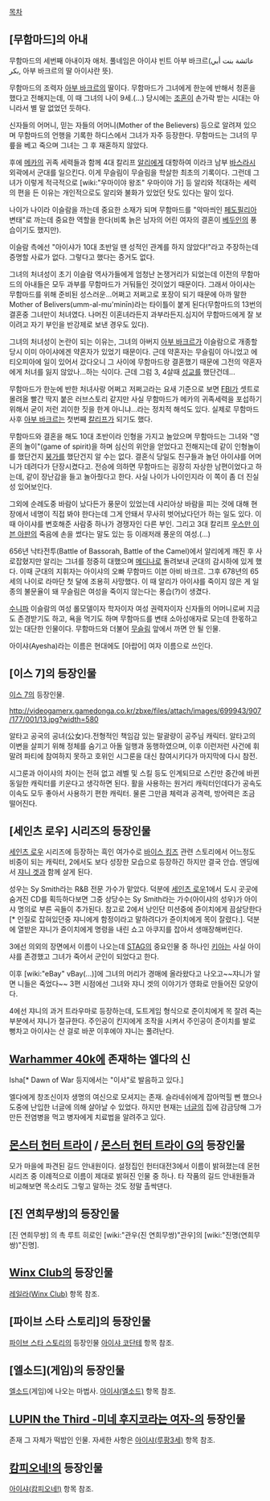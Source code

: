 [[목차]]
== [무함마드]의 아내 ==
무함마드의 세번째 아내이자 애처. 풀네임은 아이샤 빈트 아부 바크르(عائشة بنت أبي بكر, 아부 바크르의 딸 아이샤란 뜻).

무함마드의 조력자 [[아부 바크르]]의 딸이다. 무함마드가 그녀에게 한눈에 반해서 청혼을 했다고 전해지는데, 이 때 그녀의 나이 9세.(…) 당시에는 [[조혼]]이 손가락 받는 시대는 아니라서 별 말 없었던 듯하다.

신자들의 어머니, 믿는 자들의 어머니(Mother of the Believers) 등으로 알려져 있으며 무함마드의 언행을 기록한 하디스에서 그녀가 자주 등장한다. 무함마드는 그녀의 무릎을 베고 죽으며 그녀는 그 후 재혼하지 않았다. 

후에 [[메카]]의 귀족 세력들과 함께 4대 칼리프 [[알리]]에게 대항하여 이라크 남부 [[바스라]]시 외곽에서 군대를 일으킨다. 이게 무슬림이 무슬림을 학살한 최초의 기록이다. 그런데 그녀가 이렇게 적극적으로 [wiki:"우마이야 왕조" 우마이야 가] 등 알리와 적대하는 세력의 편을 든 이유는 개인적으로도 알리와 불화가 있었던 탓도 있다는 말이 있다. 

나이가 나이라 이슬람을 까는데 중요한 소재가 되며 무함마드를 "악마씌인 [[페도필리아]] 변태"로 까는데 중요한 역할을 한다(비록 늙은 남자의 어린 여자의 결혼이 [[베두인]]의 풍습이기도 했지만).

이슬람 측에선 "아이샤가 10대 초반일 땐 성적인 관계를 하지 않았다!"라고 주장하는데 증명할 사료가 없다. 그렇다고 했다는 증거도 없다.

그녀의 처녀성이 초기 이슬람 역사가들에게 엄청난 논쟁거리가 되었는데 이전의 무함마드의 아내들은 모두 과부를 무함마드가 거둬들인 것이었기 때문이다. 그래서 아이샤는 무함마드를 위해 준비된 성스러운...어쩌고 저쩌고로 포장이 되기 때문에 아까 말한 Mother of Belivers(umm-al-mu'minīn)라는 타이틀이 붙게 된다(무함마드의 13번의 결혼중 그녀만이 처녀였다. 나머진 이혼녀라든지 과부라든지.심지어 무함마드에게 잘 보이려고 자기 부인을 반강제로 보낸 경우도 있다).

그녀의 처녀성이 논란이 되는 이유는, 그녀의 아버지 [[아부 바크르]]가 이슬람으로 개종할 당시 이미 아이샤에겐 약혼자가 있었기 때문이다. 근데 약혼자는 무슬림이 아니었고 에티오피아에 일이 있어서 갔다오니 그 사이에 무함마드랑 결혼했기 때문에 그전의 약혼자에게 처녀를 잃지 않았나...하는 식이다. 근데 그럼 3, 4살때 [[성교]]를 했단건데... 

무함마드가 한눈에 반한 처녀사랑 어쩌고 저쩌고라는 요새 기준으로 보면 [[FBI]]가 셋트로 몰려올 빨간 딱지 붙은 러브스토리 같지만 사실 무함마드가 메카의 귀족세력을 포섭하기 위해서 굳이 저런 괴이한 짓을 한게 아니냐...라는 정치적 해석도 있다. 실제로 무함마드 사후 [[아부 바크르]]는 첫번째 [[칼리프]]가 되기도 했다.

무함마드와 결혼을 해도 10대 초반이라 인형을 가지고 놀았으며 무함마드는 그녀와 "영혼의 놀이"(game of spirit)을 하며 심신의 위안을 얻었다고 전해지는데 같이 인형놀이를 했단건지 [[붕가]]를 했단건지 알 수는 없다. 결혼식 당일도 친구들과 놀던 아이샤를 어머니가 데려다가 단장시켰다고. 전승에 의하면 무함마드는 굉장히 자상한 남편이었다고 하는데, 같이 장난감을 들고 놀아줬다고 한다. 사실 나이가 나이인지라 이 쪽이 좀 더 진실성 있어보인다.

그외에 순례도중 바람이 났다든가 풍문이 있었는데 샤리아상 바람을 피는 것에 대해 현장에서 네명이 직접 봐야 한다는데 그게 안돼서 무사히 벗어났다던가 하는 일도 있다. 이 때 아이샤를 변호해준 사람중 하나가 경쟁자인 다른 부인. 그리고 3대 칼리프 [[우스만 이븐 아판]]의 죽음에 손을 썼다는 말도 있는 등 이래저래 풍운의 여성.(…)

656년 낙타전투(Battle of Bassorah, Battle of the Camel)에서 알리에게 깨진 후 사로잡혔지만 알리는 그녀를 정중히 대했으며 [[메디나]]로 돌려보내 군대의 감시하에 있게 했다. 이때 군대의 지휘자는 아이샤의 오빠 무함마드 이븐 아비 바크르. 그후 678년의 65세의 나이로 라마단 첫 달에 조용히 사망했다. 이 때 알리가 아이샤를 죽이지 않은 게 일종의 불문율이 돼 무슬림은 여성을 죽이지 않는다는 풍습(?)이 생겼다.

[[수니파]] 이슬람의 여성 롤모델이자 학자이자 여성 권력자이자 신자들의 어머니로써 지금도 존경받기도 하고, 욕을 먹기도 하며 무함마드를 변태 소아성애자로 모는데 한몫하고 있는 대단한 인물이다. 무함마드와 더불어 [[무슬림]] 앞에서 까면 안 될 인물.

아이샤(Ayesha)라는 이름은 현대에도 [아랍어] 여자 이름으로 쓰인다.

== [이스 7]의 등장인물 ==
[[이스 7]]의 등장인물.

http://videogamerx.gamedonga.co.kr/zbxe/files/attach/images/699943/907/177/001/13.jpg?width=580

알타고 공국의 공녀(公女)다.전형적인 책임감 있는 말괄량이 공주님 캐릭터.
알타고의 이변을 살피기 위해 정체를 숨기고 아돌 일행과 동행하였으며, 이후 이런저런 사건에 휘말려 파티에 참여하지 못하고 호위인 시그룬을 대신 참여시키다가 마지막에 다시 참전.

시그룬과 아이샤의 차이는 전혀 없고 레벨 및 스킬 등도 인계되므로 스킨만 중간에 바뀐 동일한 캐릭터를 키운다고 생각하면 된다.
활을 사용하는 원거리 캐릭터인데다가 공속도 이속도 모두 좋아서 사용하기 편한 캐릭터. 물론 그만큼 체력과 공격력, 방어력은 조금 떨어진다.

== [세인츠 로우] 시리즈의 등장인물 ==
[[세인츠 로우]] 시리즈에 등장하는 흑인 여가수로 [[바이스 킹즈]] 관련 스토리에서 어느정도 비중이 되는 캐릭터, 2에서도 보다 성장한 모습으로 등장하긴 하지만 결국 안습. 엔딩에서 [[쟈니 겟]]과 함께 살게 된다.

성우는 Sy Smith라는 R&B 전문 가수가 맡았다. 덕분에 [[세인츠 로우]]1에서 도시 곳곳에 숨겨진 CD를 획득하다보면 그중 상당수는 Sy Smith라는 가수(아이샤의 성우)가 아이샤 명의로 부른 곡들이 추가된다. 참고로 2에서 낭인단 미션중에 쥰이치에게 끔살당한다[* 인질로 잡혀있던중 쟈니에게 함정이라고 말하려다가 쥰이치에게 목이 잘렸다.]. 덕분에 열받은 쟈니가 쥰이치에게 명령을 내린 쇼고 아쿠지를 잡아서 생매장해버린다.

3에선 의외의 장면에서 이름이 나오는데 [[STAG]]의 중요인물 중 하나인 [[키아]]는 사실 아이샤를 존경했고 그녀가 죽어서 군인이 되었다고 한다.

이후 [wiki:"eBay" vBay(...)]에 그녀의 머리가 경매에 올라왔다고 나오고~~쟈니가 알면 니들은 죽었다~~ 3편 시점에선 그녀와 쟈니 겟의 이야기가 영화로 만들어진 모양이다.

4에선 쟈니의 과거 트라우마로 등장하는데, 도트게임 형식으로 준이치에게 목 잘려 죽는 부분에서 쟈니가 절규한다. 주인공이 킨지에게 조작을 시켜서 주인공이 준이치를 발로 뻥차고 아이샤는 산 걸로 바꾼 이후에야 쟈니는 풀려난다.

== [[Warhammer 40k]]에 존재하는 엘다의 신 ==
Isha[* Dawn of War 등지에서는 "이샤"로 발음하고 있다.]

엘다에게 창조신이자 생명의 여신으로 모셔지는 존재. 슬라네쉬에게 잡아먹힐 뻔 했으나 도중에 난입한 너글에 의해 살아날 수 있었다. 하지만 현재는 [[너글]]의 집에 감금당해 그가 만든 전염병을 먹고 병자에게 치료법을 알려주고 있다.

== [[몬스터 헌터 트라이]] / [[몬스터 헌터 트라이 G]]의 등장인물 ==
모가 마을에 파견된 길드 안내원이다. 설정집인 헌터대전3에서 이름이 밝혀졌는데 몬헌 시리즈 중 이례적으로 이름이 제대로 밝혀진 인물 중 하나. 타 작품의 길드 안내원들과 비교해보면 목소리도 그렇고 말하는 것도 정말 촐싹댄다.

== [진 연희무쌍]의 등장인물 ==
[진 연희무쌍] 의 촉 루트 히로인 [wiki:"관우(진 연희무쌍)"관우]의 [wiki:"진명(연희무쌍)"진명].

== [[Winx Club]]의 등장인물 ==
[[레일라(Winx Club)]] 항목 참조.

== [파이브 스타 스토리]의 등장인물 ==
[[파이브 스타 스토리]]의 등장인물 [[아이샤 코단테]] 항목 참조.

== [엘소드](게임)의 등장인물 ==
[[엘소드]](게임)에 나오는 마법사.
[[아이샤(엘소드)]] 항목 참조.

== [[LUPIN the Third -미네 후지코라는 여자-]]의 등장인물 ==
존재 그 자체가 떡밥인 인물. 자세한 사항은 [[아이샤(루팡3세)]] 항목 참조.

== [[캄피오네!]]의 등장인물 ==
[[아이샤(캄피오네!)]] 항목 참조.
